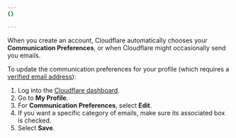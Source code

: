 ```yaml
---
{}

---
```


When you create an account, Cloudflare automatically chooses your **Communication Preferences**, or when Cloudflare might occasionally send you emails.

To update the communication preferences for your profile (which requires a [verified email address](/fundamentals/account/verify-email-address/)):

1. Log into the [Cloudflare dashboard](https://dash.cloudflare.com).
2. Go to **My Profile**.
3. For **Communication Preferences**, select **Edit**.
4. If you want a specific category of emails, make sure its associated box is checked.
5. Select **Save**.
